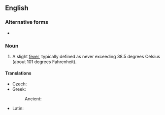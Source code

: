 ==English==
{{wikipedia}}

===Alternative forms===
* {{l|en|low grade fever}}

===Noun===
{{en-noun|head=[[low]]-[[grade]] [[fever]]}}

# {{lb|en|medicine}} A slight [[fever]], typically defined as never exceeding 38.5 degrees Celsius (about 101 degrees Fahrenheit).

====Translations====
{{trans-top|slight fever}}
* Czech: {{t|cs|subfebrilie|f}}
* Greek: {{t+|el|πυρέτιο|n}}
*: Ancient: {{t|grc|πυρέτιον|n}}
{{trans-mid}}
* Latin: {{t|la|febricula|f}}
{{trans-bottom}}